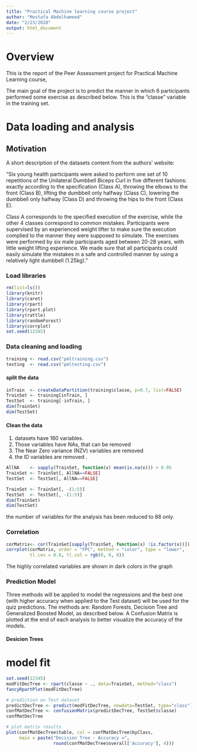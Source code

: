 ---
title: "Practical Machine learning course project"
author: "Mostafa Abdelhameed"
date: "2/23/2020"
output: html_document
---

# Overview
This  is the  report of the Peer Assessment project for Practical Machine Learning course, 

The main goal of the project is to predict the manner in which 6 participants performed some exercise as described below. This is the “classe” variable in the training set. 

# Data loading and analysis

## Motivation

A short description of the datasets content from the authors’ website:

“Six young health participants were asked to perform one set of 10 repetitions of the Unilateral Dumbbell Biceps Curl in five different fashions: exactly according to the specification (Class A), throwing the elbows to the front (Class B), lifting the dumbbell only halfway (Class C), lowering the dumbbell only halfway (Class D) and throwing the hips to the front (Class E).

Class A corresponds to the specified execution of the exercise, while the other 4 classes correspond to common mistakes. Participants were supervised by an experienced weight lifter to make sure the execution complied to the manner they were supposed to simulate. The exercises were performed by six male participants aged between 20-28 years, with little weight lifting experience. We made sure that all participants could easily simulate the mistakes in a safe and controlled manner by using a relatively light dumbbell (1.25kg)."

### Load libraries

```{r , echo=TRUE, warning=FALSE,message=FALSE}
rm(list=ls())
library(knitr)
library(caret)
library(rpart)
library(rpart.plot)
library(rattle)
library(randomForest)
library(corrplot)
set.seed(12345)
```

### Data cleaning and loading

```{r , echo=TRUE, warning=FALSE,message=FALSE}
training <- read.csv("pmltraining.csv")
testing  <- read.csv("pmltesting.csv")
```

#### split the data

```{r , echo=TRUE, warning=FALSE,message=FALSE}
inTrain  <- createDataPartition(training$classe, p=0.7, list=FALSE)
TrainSet <- training[inTrain, ]
TestSet  <- training[-inTrain, ]
dim(TrainSet)
dim(TestSet)
```
#### Clean the data

1.  datasets have 160 variables.
2.  Those variables have NAs, that can be removed
3.  The Near Zero variance (NZV) variables are  removed
4.  the ID variables are  removed .

```{r , echo=TRUE, warning=FALSE,message=FALSE}
AllNA    <- sapply(TrainSet, function(x) mean(is.na(x))) > 0.95
TrainSet <- TrainSet[, AllNA==FALSE]
TestSet  <- TestSet[, AllNA==FALSE]

TrainSet <- TrainSet[, -(1:5)]
TestSet  <- TestSet[, -(1:5)]
dim(TrainSet)
dim(TestSet)
```
the number of variables for the analysis has been reduced to 88 only.


### Correlation
```{r , echo=TRUE, warning=FALSE,message=FALSE}

corMatrix<- cor(TrainSet[sapply(TrainSet, function(x) !is.factor(x))])
corrplot(corMatrix, order = "FPC", method = "color", type = "lower",
         tl.cex = 0.8, tl.col = rgb(0, 0, 0))
```

The highly correlated variables are shown in dark colors in the graph


### Prediction Model
Three methods will be applied to model the regressions and the best one (with higher accuracy when applied to the Test dataset) will be used for the quiz predictions. The methods are: Random Forests, Decision Tree and Generalized Boosted Model, as described below.
A Confusion Matrix is plotted at the end of each analysis to better visualize the accuracy of the models.

#### Desicion Trees


# model fit

```{r , echo=TRUE, warning=FALSE,message=FALSE,cache=TRUE}
set.seed(12345)
modFitDecTree <- rpart(classe ~ ., data=TrainSet, method="class")
fancyRpartPlot(modFitDecTree)

# prediction on Test dataset
predictDecTree <- predict(modFitDecTree, newdata=TestSet, type="class")
confMatDecTree <- confusionMatrix(predictDecTree, TestSet$classe)
confMatDecTree

# plot matrix results
plot(confMatDecTree$table, col = confMatDecTree$byClass,
     main = paste("Decision Tree - Accuracy =",
                  round(confMatDecTree$overall['Accuracy'], 4)))


```


